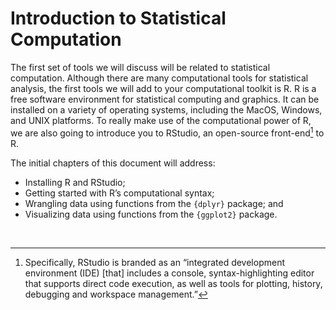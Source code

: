 # Introduction to Statistical Computation

The first set of tools we will discuss will be related to statistical computation. Although there are many computational tools for statistical analysis, the first tools we will add to your computational toolkit is R. R is a free software environment for statistical computing and graphics. It can be installed on a variety of operating systems, including the MacOS, Windows, and UNIX platforms. To really make use of the computational power of R, we are also going to introduce you to RStudio, an open-source front-end^[Specifically, RStudio is branded as an "integrated development environment (IDE) [that] includes a console, syntax-highlighting editor that supports direct code execution, as well as tools for plotting, history, debugging and workspace management."] to R.


The initial chapters of this document will address:

- Installing R and RStudio;
- Getting started with R's computational syntax;
- Wrangling data using functions from the `{dplyr}` package; and
- Visualizing data using functions from the `{ggplot2}` package.


<br />
